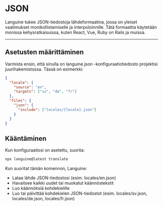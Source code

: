 # JSON

Languine tukee JSON-tiedostoja lähdeformaatina, jossa on yleiset vaatimukset monikollistamiselle ja interpoloinnille. Tätä formaattia käytetään monissa kehysratkaisuissa, kuten React, Vue, Ruby on Rails ja muissa.


---


## Asetusten määrittäminen

Varmista ensin, että sinulla on languine.json -konfiguraatiotiedosto projektisi juurihakemistossa. Tässä on esimerkki:

```json
{
  "locale": {
    "source": "en",
    "targets": ["sv", "de", "fr"]
  },
  "files": {
    "json": {
      "include": ["locales/[locale].json"]
    }
  }
}

```

## Kääntäminen

Kun konfiguraatiosi on asetettu, suorita:

```bash
npx languine@latest translate
```

Kun suoritat tämän komennon, Languine:

- Lataa lähde JSON-tiedostosi (esim. locales/en.json)
- Havaitsee kaikki uudet tai muokatut käännöstekstit
- Luo käännöksiä kohdekielille
- Luo tai päivittää kohdekielen JSON-tiedostot (esim. locales/sv.json, locales/de.json, locales/fr.json)
